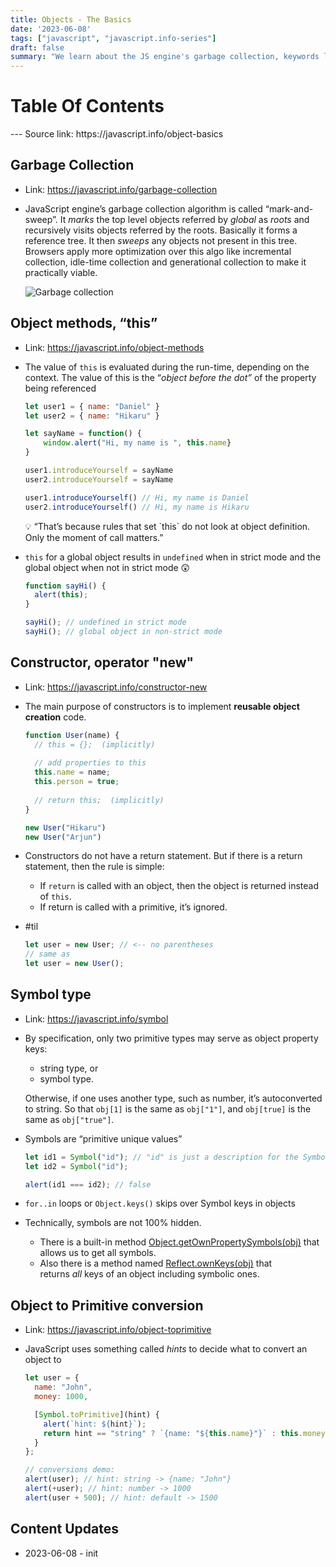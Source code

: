```yaml
---
title: Objects - The Basics
date: '2023-06-08'
tags: ["javascript", "javascript.info-series"]
draft: false
summary: "We learn about the JS engine's garbage collection, keywords like *this* and *new*, a bit about Symbols and JS objects"
---
```

# Table Of Contents
<TOCInline toc={props.toc} exclude="Table Of Contents"/>
---
Source link: https://javascript.info/object-basics

## Garbage Collection
- Link: https://javascript.info/garbage-collection
- JavaScript engine’s garbage collection algorithm is called “mark-and-sweep”. It *marks* the top level objects referred by *global* as *roots* and recursively visits objects referred by the roots. Basically it forms a reference tree. It then *sweeps* any objects not present in this tree. Browsers apply more optimization over this algo like incremental collection, idle-time collection and generational collection to make it practically viable.
    
    <Image src="/static/images/blog/javascript.info-notes/garbage-collection.png" width={5000} height={500} alt="Garbage collection"/>

## Object methods, “this”

- Link: https://javascript.info/object-methods
- The value of `this` is evaluated during the run-time, depending on the context. The value of this is the “*object before the dot”* of the property being referenced
    
    ```jsx
    let user1 = { name: "Daniel" }
    let user2 = { name: "Hikaru" }
    
    let sayName = function() {
    	window.alert("Hi, my name is ", this.name}
    }
    
    user1.introduceYourself = sayName
    user2.introduceYourself = sayName
    
    user1.introduceYourself() // Hi, my name is Daniel
    user2.introduceYourself() // Hi, my name is Hikaru
    ```
    
    <aside>
    💡 “That’s because rules that set `this` do not look at object definition. Only the moment of call matters.”
    
    </aside>
    
- `this` for a global object results in `undefined` when in strict mode and the global object when not in strict mode 😲
    
    ```jsx
    function sayHi() {
      alert(this);
    }
    
    sayHi(); // undefined in strict mode
    sayHi(); // global object in non-strict mode
    ```
    

## Constructor, operator "new"

- Link: https://javascript.info/constructor-new
- The main purpose of constructors is to implement **reusable object creation** code.
    
    ```jsx
    function User(name) {  
      // this = {};  (implicitly)
      
      // add properties to this  
      this.name = name;  
      this.person = true;
      
      // return this;  (implicitly)
    }
    
    new User("Hikaru")
    new User("Arjun")
    ```
    
- Constructors do not have a return statement. But if there is a return statement, then the rule is simple:
    - If `return` is called with an object, then the object is returned instead of `this`.
    - If return is called with a primitive, it’s ignored.
- #til
    
    ```jsx
    let user = new User; // <-- no parentheses
    // same as
    let user = new User();
    ```
    

## Symbol type

- Link: https://javascript.info/symbol
- By specification, only two primitive types may serve as object property keys:
    - string type, or
    - symbol type.
    
    Otherwise, if one uses another type, such as number, it’s autoconverted to string. So that `obj[1]` is the same as `obj["1"]`, and `obj[true]` is the same as `obj["true"]`.
    
- Symbols are “primitive unique values”
    
    ```jsx
    let id1 = Symbol("id"); // "id" is just a description for the Symbol
    let id2 = Symbol("id");
    
    alert(id1 === id2); // false
    ```
    
- `for..in` loops or `Object.keys()` skips over Symbol keys in objects
- Technically, symbols are not 100% hidden.
    - There is a built-in method [Object.getOwnPropertySymbols(obj)](https://developer.mozilla.org/en-US/docs/Web/JavaScript/Reference/Global_Objects/Object/getOwnPropertySymbols) that allows us to get all symbols.
    - Also there is a method named [Reflect.ownKeys(obj)](https://developer.mozilla.org/en-US/docs/Web/JavaScript/Reference/Global_Objects/Reflect/ownKeys) that returns *all* keys of an object including symbolic ones.

## Object to Primitive conversion

- Link: https://javascript.info/object-toprimitive
- JavaScript uses something called *hints* to decide what to convert an object to
    
    ```jsx
    let user = {
      name: "John",
      money: 1000,
    
      [Symbol.toPrimitive](hint) {
        alert(`hint: ${hint}`);
        return hint == "string" ? `{name: "${this.name}"}` : this.money;
      }
    };
    
    // conversions demo:
    alert(user); // hint: string -> {name: "John"}
    alert(+user); // hint: number -> 1000
    alert(user + 500); // hint: default -> 1500
    ```

## Content Updates
- 2023-06-08 - init